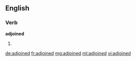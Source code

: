 ==English==

===Verb===
'''adjoined'''

# {{past of|adjoin}}

[[de:adjoined]]
[[fr:adjoined]]
[[mg:adjoined]]
[[ml:adjoined]]
[[vi:adjoined]]